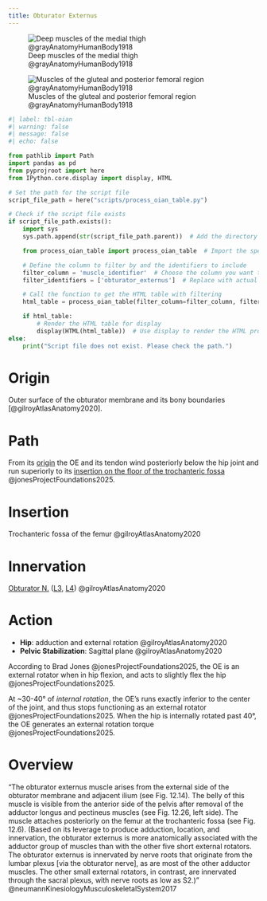 ```yaml
---
title: Obturator Externus
---
```


![Deep muscles of the medial thigh @grayAnatomyHumanBody1918](/The Archive/Images/Gray anatomy 1918 images/Myology/image433 Deep muscles of the medial femoral region.gif)

![Muscles of the gluteal and posterior femoral region @grayAnatomyHumanBody1918](/The Archive/Images/Gray anatomy 1918 images/Myology/image434 Muscles of the gluteal and posterior femoral regions.gif){#fig-gray1918-image434}

```python
#| label: tbl-oian
#| warning: false
#| message: false
#| echo: false

from pathlib import Path
import pandas as pd
from pyprojroot import here
from IPython.core.display import display, HTML

# Set the path for the script file
script_file_path = here("scripts/process_oian_table.py")

# Check if the script file exists
if script_file_path.exists():
    import sys
    sys.path.append(str(script_file_path.parent))  # Add the directory of the script to the system path

    from process_oian_table import process_oian_table  # Import the specific function

    # Define the column to filter by and the identifiers to include
    filter_column = 'muscle_identifier'  # Choose the column you want to filter by
    filter_identifiers = ['obturator_externus']  # Replace with actual identifiers you want to include

    # Call the function to get the HTML table with filtering
    html_table = process_oian_table(filter_column=filter_column, filter_identifiers=filter_identifiers)

    if html_table:
        # Render the HTML table for display
        display(HTML(html_table))  # Use display to render the HTML properly
else:
    print("Script file does not exist. Please check the path.")

```


# Origin {#origin}
Outer surface of the obturator membrane and its bony boundaries [@gilroyAtlasAnatomy2020].

# Path {#path}

From its [origin](#origin) the OE and its tendon wind posteriorly below the hip joint and run superiorly to its [insertion on the floor of the trochanteric fossa](#insertion) @jonesProjectFoundations2025.


# Insertion {#insertion}

Trochanteric fossa of the femur @gilroyAtlasAnatomy2020


# Innervation {#innervation}

[Obturator N.]({{< var ref-obturator-nerve.path >}}) ([L3]({{< var ref-nerve-root.l3 >}}), [L4]({{< var ref-nerve-root.l4 >}})) @gilroyAtlasAnatomy2020


# Action {#action}

- **Hip**: adduction and external rotation @gilroyAtlasAnatomy2020
- **Pelvic Stabilization**: Sagittal plane @gilroyAtlasAnatomy2020

According to Brad Jones @jonesProjectFoundations2025, the OE is an external rotator when in hip flexion, and acts to slightly flex the hip @jonesProjectFoundations2025.

At ~30-40&deg; of *internal rotation*, the OE's runs exactly inferior to the center of the joint, and thus stops functioning as an external rotator @jonesProjectFoundations2025.
When the hip is internally rotated past 40&deg;, the OE generates an external rotation torque @jonesProjectFoundations2025.

# Overview

“The obturator	 externus muscle arises from the external side of the obturator membrane and adjacent ilium (see Fig. 12.14). The belly of this muscle is visible from the anterior side of the pelvis after removal of the adductor longus and pectineus muscles (see Fig. 12.26, left side). The muscle attaches posteriorly on the femur at the trochanteric fossa (see Fig. 12.6). (Based on its leverage to produce adduction, location, and innervation, the obturator externus is more anatomically associated with the adductor	group of muscles than with the other five short external rotators. The obturator externus is innervated by nerve roots that originate from the lumbar plexus [via the obturator nerve], as are most of the other adductor muscles. The other small external rotators, in contrast, are innervated through the sacral plexus, with nerve roots as low as S2.)” @neumannKinesiologyMusculoskeletalSystem2017 
